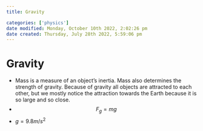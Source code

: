 ```yaml
---
title: Gravity

categories: ['physics']
date modified: Monday, October 10th 2022, 2:02:26 pm
date created: Thursday, July 28th 2022, 5:59:06 pm
---
```


# Gravity
- Mass is a measure of an object's inertia. Mass also determines the strength of gravity. Because of gravity all objects are attracted to each other, but we mostly notice the attraction towards the Earth because it is so large and so close.
- $$F_{g}= mg$$
- $g = 9.8 m/s^2$



